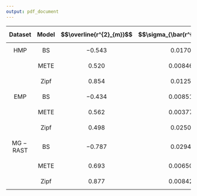 ```yaml
---
output: pdf_document
---
```



| $$\mathbf{Dataset}$$ | $$\mathbf{Model}$$ | $$\overline{r^{2}_{m}}$$ | $$\sigma_{\bar{r^{2}_{m}}}$$ | $$\overline{N_{0}}$$ | $$\overline{S_{0}}$$ |
|:--------:|:-----:|:-------:|:------:|:----:|:-----:|
|  $$\mathrm{HMP}$$     |  $$\mathrm{BS}$$ | $$-0.543$$  | $$0.0170$$  | $$5050$$ | $$78$$ |
|       |  $$\mathrm{METE}$$   | $$0.520$$   | $$0.00846$$ ||
|       |  $$\mathrm{Zipf}$$    | $$0.854$$   | $$0.0125$$ ||
|$$\mathrm{EMP}$$|  $$\mathrm{BS}$$  | $$-0.434$$  | $$0.00851$$ | $$44779$$ | $$1189$$ |
|       |  $$\mathrm{METE}$$   | $$0.562$$   | $$0.00377$$ ||
|       |  $$\mathrm{Zipf}$$   | $$0.498$$   | $$0.0250$$ ||
|$$\mathrm{MG-RAST}$$|  $$\mathrm{BS}$$  | $$-0.787$$   | $$0.0294$$  | $$1190013$$ | $$366$$|
|       |  $$\mathrm{METE}$$   | $$0.693$$   | $$0.00650$$  ||
|       |  $$\mathrm{Zipf}$$ | $$0.877$$   | $$0.00842$$  | | |